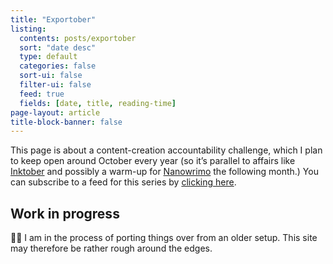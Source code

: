 ```yaml
---
title: "Exportober"
listing:
  contents: posts/exportober
  sort: "date desc"
  type: default
  categories: false
  sort-ui: false
  filter-ui: false
  feed: true
  fields: [date, title, reading-time]
page-layout: article
title-block-banner: false
---
```


:::{.callout-note appearance="simple" icon=false}
This page is about a content-creation accountability challenge, which I plan to keep open around October every year (so it's parallel to affairs like [Inktober](https://inktober.com/) and possibly a warm-up for [Nanowrimo](https://nanowrimo.org/) the following month.) You can subscribe to a feed for this series by [clicking here](exportober.xml).
:::


:::{.callout-caution}
## Work in progress

👋🏽 I am in the process of porting things over from an older setup. This site may therefore be rather rough around the edges.
:::


<p>&nbsp;</p>

<style type="text/css">
  #hyvor-talk-view{display:none;}
</style>